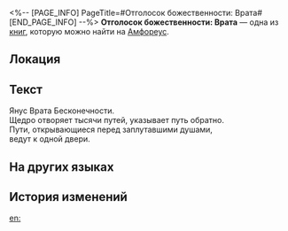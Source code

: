 <%-- [PAGE_INFO]
PageTitle=#Отголосок божественности: Врата#
[END_PAGE_INFO] --%>
{{Дополнить}}
{{Книга Инфобокс
|id           = 506
|Название     = 
|Изображение  = Предмет Отголосок божественности- Врата.png
|Мир          = Амфореус
|Томов        = 1
|Автор        = <!--нужно добавить-->
|Описание     = Воспоминания о чудесах титана. Лишь те, кому было даровано благословение, способны услышать священное эхо... Слушайте! Святилище на потаённой тропе отворяет свои врата.
|Том1         = {{tx}}
|Источник1    = {{tx|Отсутствует источник}}
|Персонажи    = 
|Фракции      = 
}}
'''Отголосок божественности: Врата''' — одна из [[Книги|книг]], которую можно найти на [[Амфореус]].

==Локация==
{{Отметка карты|<!--название карты-->|<!--id отметки-->}}

==Текст==
Янус Врата Бесконечности.<br />
Щедро отворяет тысячи путей, указывает путь обратно.<br />
Пути, открывающиеся перед заплутавшими душами,<br />
ведут к одной двери.

==На других языках==
{{На других языках
|en   = Divine Echo: Passage
|zhs  = 神性的回响：门径
|zht  = 神性的迴響：門徑
|ja   = 神性の反響：門と道
|ko   = 신성의 메아리: 통로
|es   = Eco divino: la Senda
|fr   = Écho divin&nbsp;: Passage
|ru   = Отголосок божественности: Врата
|th   = แว่วเสียงศักดิ์สิทธิ์: ทรวาร
|vi   = Tiếng Vọng Thần Tính: Cánh Cổng
|de   = Göttliches Echo: Tore
|id   = Gema Ilahi: Perjalanan
|pt   = Eco Divino: Passagem
}}

==История изменений==
{{История изменений|3.5}}

[[en:]]